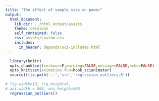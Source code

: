 ```yaml
---
title: "The effect of sample size on power"
output:
  html_document:
    lib_dir: ../html_output/assets  
    theme: cerulean
    self_contained: false
    css: assets/custom.css
    includes:
      in_header: depends/sci-includes.html
---
```


```r
  library(knitr)
  opts_chunk$set(verbose=F,warning=FALSE,message=FALSE,echo=FALSE)
  opts_knit$set(animation.fun=hook_scianimator)
  source(file.path('..','src','regression_outliers.R'))  
```



```r
# fig.width=10, fig.height=6,  
# ani.width = 800, ani.height=500
  regression_outliers()
```
